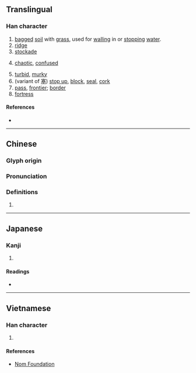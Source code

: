 {{character info/new}}
==Translingual==

===Han character===
{{Han char|rn=32|rad=土|as=04|sn=7|four=45117|canj=GPU|ids=⿰土屯}}

# [[bagged]] [[soil]] with [[grass]], used for [[walling]] in or [[stop]]ping [[water]].
# [[ridge]]
# [[stockade]]
# {{archaic form of|mul|沌}} [[chaotic]], [[confused]]
# [[turbid]], [[murky]]
# (variant of [[塞]]) [[stop up]], [[block]], [[seal]], [[cork]]
# [[pass]], [[frontier]]; [[border]]
# [[fortress]]

====References====
* {{Han ref|kx=0225.060|dkj=04923|dj=0459.260|hdz=10422.050|uh=5749|ud=22345|bh=CAAD|bd=51885}}

----

==Chinese==
{{zh-forms}}

===Glyph origin===
{{Han etym}}

===Pronunciation===
{{zh-pron
|m=tún
|c=tyun4
|h=pfs=thùn
|mc=y
|oc=y
|cat=n,a,v
}}

===Definitions===
{{zh-hanzi}}

# {{rfdef|zh}}

----

==Japanese==

===Kanji===
{{ja-kanji|grade=|rs=土04}}

# {{rfdef|ja|sort=土04}}

====Readings====
* {{ja-readings|on=[[とん]] (ton), [[どん]] (don)|kun=[[ふさぐ]] (fusagu), [[きずく]] (kizuku), [[うね]] (une), [[ふさがる]] (fusagaru)}}

----

==Vietnamese==

===Han character===
{{vi-hantu|[[chốn]], [[trốn]]|rs=土04}}

# {{rfdef|vi|sort=土04}}

====References====
* [http://nomfoundation.org/common/nom_details.php?codepoint=5749 Nom Foundation]